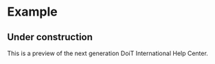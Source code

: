 # Example

## Under construction

This is a preview of the next generation DoiT International Help Center.
